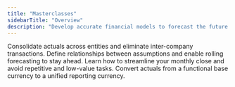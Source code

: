 ```yaml
---
title: "Masterclasses"
sidebarTitle: "Overview"
description: "Develop accurate financial models to forecast the future of your business with Francis."
---
```


<CardGroup cols="2">
  <Card title="Consolidation" icon="network-wired">
    Consolidate actuals across entities and eliminate inter-company transactions.
  </Card>

  <Card title="Forecasting" icon="chart-line-up-down">
    Define relationships between assumptions and enable rolling forecasting to stay ahead.
  </Card>

  <Card title="Monthly close" icon="calendar">
    Learn how to streamline your monthly close and avoid repetitive and low-value tasks.
  </Card>

  <Card title="Currency" icon="arrow-right-arrow-left">
    Convert actuals from a functional base currency to a unified reporting currency.
  </Card>
</CardGroup>